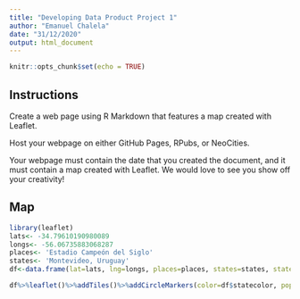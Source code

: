 ```yaml
---
title: "Developing Data Product Project 1"
author: "Emanuel Chalela"
date: "31/12/2020"
output: html_document
---
```


```r
knitr::opts_chunk$set(echo = TRUE)
```

## Instructions

Create a web page using R Markdown that features a map created with Leaflet. 

Host your webpage on either GitHub Pages, RPubs, or NeoCities.

Your webpage must contain the date that you created the document, and it must contain a map created with Leaflet. We would love to see you show off your creativity! 

## Map

```r
library(leaflet)
lats<- -34.79610190980089
longs<- -56.06735883068287
places<- 'Estadio Campeón del Siglo'
states<- 'Montevideo, Uruguay'
df<-data.frame(lat=lats, lng=longs, places=places, states=states, statecolor="yellow")

df%>%leaflet()%>%addTiles()%>%addCircleMarkers(color=df$statecolor, popup = df$places) %>% addLegend(labels = states, colors="yellow") %>% addProviderTiles(providers$OpenStreetMap)
```

